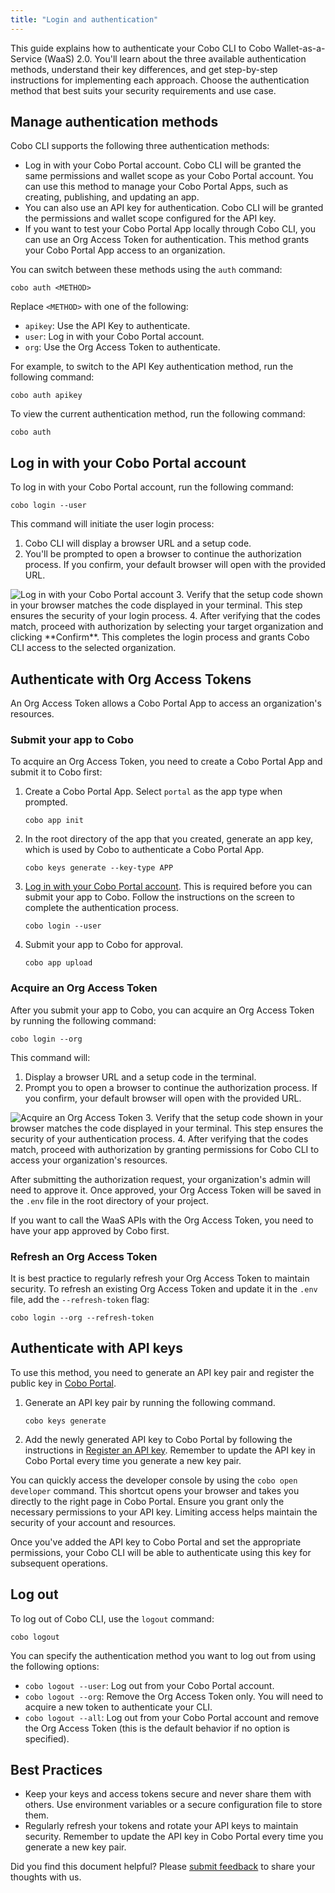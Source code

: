 ```yaml
---
title: "Login and authentication"
---
```


This guide explains how to authenticate your Cobo CLI to Cobo Wallet-as-a-Service (WaaS) 2.0. You'll learn about the three available authentication methods, understand their key differences, and get step-by-step instructions for implementing each approach. Choose the authentication method that best suits your security requirements and use case.

## Manage authentication methods

Cobo CLI supports the following three authentication methods:

- Log in with your Cobo Portal account. Cobo CLI will be granted the same permissions and wallet scope as your Cobo Portal account. You can use this method to manage your Cobo Portal Apps, such as creating, publishing, and updating an app.
- You can also use an API key for authentication. Cobo CLI will be granted the permissions and wallet scope configured for the API key.
- If you want to test your Cobo Portal App locally through Cobo CLI, you can use an Org Access Token for authentication. This method grants your Cobo Portal App access to an organization.


You can switch between these methods using the `auth` command:

```shell
cobo auth <METHOD>
```
Replace `<METHOD>` with one of the following:

- `apikey`: Use the API Key to authenticate.
- `user`: Log in with your Cobo Portal account.
- `org`: Use the Org Access Token to authenticate.

For example, to switch to the API Key authentication method, run the following command:

```shell
cobo auth apikey
```

To view the current authentication method, run the following command:

```shell
cobo auth
```

## Log in with your Cobo Portal account

To log in with your Cobo Portal account, run the following command:

```
cobo login --user
```

This command will initiate the user login process:

1. Cobo CLI will display a browser URL and a setup code.
2. You'll be prompted to open a browser to continue the authorization process. If you confirm, your default browser will open with the provided URL.
<img src="/v2/images/developer-tools/user-login.png" className="screenshot_modal" alt="Log in with your Cobo Portal account" />
3. Verify that the setup code shown in your browser matches the code displayed in your terminal. This step ensures the security of your login process.
4. After verifying that the codes match, proceed with authorization by selecting your target organization and clicking **Confirm**. This completes the login process and grants Cobo CLI access to the selected organization.


## Authenticate with Org Access Tokens

An Org Access Token allows a Cobo Portal App to access an organization's resources. 

### Submit your app to Cobo

To acquire an Org Access Token, you need to create a Cobo Portal App and submit it to Cobo first:


1. Create a Cobo Portal App. Select `portal` as the app type when prompted.

    ```
    cobo app init
    ```

2. In the root directory of the app that you created, generate an app key, which is used by Cobo to authenticate a Cobo Portal App.

    ```
    cobo keys generate --key-type APP
    ```

3. [Log in with your Cobo Portal account](#log-in-with-your-cobo-portal-account). This is required before you can submit your app to Cobo. Follow the instructions on the screen to complete the authentication process.

    ```
    cobo login --user
    ```
4. Submit your app to Cobo for approval.

    ```
    cobo app upload
    ```

### Acquire an Org Access Token
After you submit your app to Cobo, you can acquire an Org Access Token by running the following command:

```
cobo login --org
```
This command will:

1. Display a browser URL and a setup code in the terminal.
2. Prompt you to open a browser to continue the authorization process. If you confirm, your default browser will open with the provided URL.
<img src="/v2/images/developer-tools/org-access-token.png" className="screenshot_modal" alt="Acquire an Org Access Token" />
3. Verify that the setup code shown in your browser matches the code displayed in your terminal. This step ensures the security of your authentication process.
4. After verifying that the codes match, proceed with authorization by granting permissions for Cobo CLI to access your organization's resources.


After submitting the authorization request, your organization's admin will need to approve it. Once approved, your Org Access Token will be saved in the `.env` file in the root directory of your project.

<Note>
If you want to call the WaaS APIs with the Org Access Token, you need to have your app approved by Cobo first.
</Note>

### Refresh an Org Access Token
It is best practice to regularly refresh your Org Access Token to maintain security. To refresh an existing Org Access Token and update it in the `.env` file, add the `--refresh-token` flag:

```shell
cobo login --org --refresh-token
```


## Authenticate with API keys

To use this method, you need to generate an API key pair and register the public key in [Cobo Portal](https://portal.cobo.com).

1. Generate an API key pair by running the following command.
    ```shell
    cobo keys generate
    ```
2. Add the newly generated API key to Cobo Portal by following the instructions in [Register an API key](https://manuals.cobo.com/en/portal/developer-console/create-api-key). Remember to update the API key in Cobo Portal every time you generate a new key pair.

<Info>You can quickly access the developer console by using the `cobo open developer` command. This shortcut opens your browser and takes you directly to the right page in Cobo Portal.</Info> 
<Warning>
Ensure you grant only the necessary permissions to your API key. Limiting access helps maintain the security of your account and resources.
</Warning>

Once you've added the API key to Cobo Portal and set the appropriate permissions, your Cobo CLI will be able to authenticate using this key for subsequent operations.


## Log out

To log out of Cobo CLI, use the `logout` command:

```shell
cobo logout
```

You can specify the authentication method you want to log out from using the following options:

- `cobo logout --user`: Log out from your Cobo Portal account.
- `cobo logout --org`: Remove the Org Access Token only. You will need to acquire a new token to authenticate your CLI.
- `cobo logout --all`: Log out from your Cobo Portal account and remove the Org Access Token (this is the default behavior if no option is specified).


## Best Practices

- Keep your keys and access tokens secure and never share them with others. Use environment variables or a secure configuration file to store them.
- Regularly refresh your tokens and rotate your API keys to maintain security. Remember to update the API key in Cobo Portal every time you generate a new key pair.

<Tip>Did you find this document helpful? Please [submit feedback](https://forms.zohopublic.com/cobo/form/DocumentFeedbackForm/formperma/QvLOhxJv1_JMsJ-1dleZ8Itb_7rzN-LtgvsDdxosoVI) to share your thoughts with us.</Tip>
